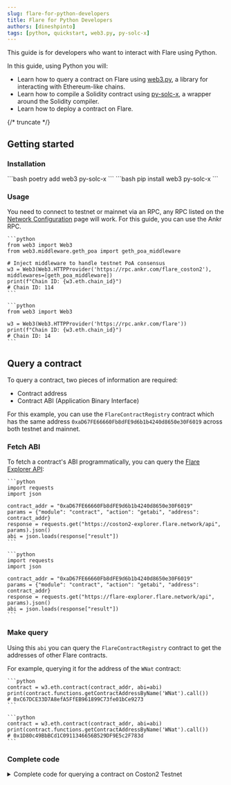 ```yaml
---
slug: flare-for-python-developers
title: Flare for Python Developers
authors: [dineshpinto]
tags: [python, quickstart, web3.py, py-solc-x]
---
```



This guide is for developers who want to interact with Flare using Python.

In this guide, using Python you will:

- Learn how to query a contract on Flare using [web3.py](https://web3py.readthedocs.io/en/stable/), a library for interacting with Ethereum-like chains.
- Learn how to compile a Solidity contract using [py-solc-x](https://solcx.readthedocs.io/en/latest/), a wrapper around the Solidity compiler.
- Learn how to deploy a contract on Flare.

{/* truncate */}

## Getting started

### Installation

<Tabs groupId="python">
  <TabItem value="poetry" label="poetry" default>
    ```bash
    poetry add web3 py-solc-x
    ```

  </TabItem>
  <TabItem value="pip" label="pip">
    ```bash
    pip install web3 py-solc-x
    ```

  </TabItem>
</Tabs>

### Usage

You need to connect to testnet or mainnet via an RPC, any RPC listed on the [Network Configuration](../docs/flare/configuration#configuration) page will work. For this guide, you can use the Ankr RPC.

<Tabs groupId="network">
  <TabItem value="coston2" label="Coston2 Testnet" default>

    ```python
    from web3 import Web3
    from web3.middleware.geth_poa import geth_poa_middleware

    # Inject middleware to handle testnet PoA consensus
    w3 = Web3(Web3.HTTPProvider('https://rpc.ankr.com/flare_coston2'), middlewares=[geth_poa_middleware])
    print(f"Chain ID: {w3.eth.chain_id}")
    # Chain ID: 114
    ```

  </TabItem>
    <TabItem value="flare" label="Flare Mainnet">

    ```python
    from web3 import Web3

    w3 = Web3(Web3.HTTPProvider('https://rpc.ankr.com/flare'))
    print(f"Chain ID: {w3.eth.chain_id}")
    # Chain ID: 14
    ```

  </TabItem>
</Tabs>

## Query a contract

To query a contract, two pieces of information are required:

- Contract address
- Contract ABI (Application Binary Interface)

For this example, you can use the `FlareContractRegistry` contract which has the same address `0xaD67FE66660Fb8dFE9d6b1b4240d8650e30F6019` across both testnet and mainnet.

### Fetch ABI

To fetch a contract's ABI programmatically, you can query the [Flare Explorer API](https://flare-explorer.flare.network/api-docs):

<Tabs groupId="network">
  <TabItem value="coston2" label="Coston2 Testnet" default>

    ```python
    import requests
    import json

    contract_addr = "0xaD67FE66660Fb8dFE9d6b1b4240d8650e30F6019"
    params = {"module": "contract", "action": "getabi", "address": contract_addr}
    response = requests.get("https://coston2-explorer.flare.network/api", params).json()
    abi = json.loads(response["result"])
    ```

  </TabItem>
    <TabItem value="flare" label="Flare Mainnet">

    ```python
    import requests
    import json

    contract_addr = "0xaD67FE66660Fb8dFE9d6b1b4240d8650e30F6019"
    params = {"module": "contract", "action": "getabi", "address": contract_addr}
    response = requests.get("https://flare-explorer.flare.network/api", params).json()
    abi = json.loads(response["result"])
    ```

  </TabItem>
</Tabs>

### Make query

Using this `abi` you can query the `FlareContractRegistry` contract to get the addresses of other Flare contracts.

For example, querying it for the address of the `WNat` contract:

<Tabs groupId="network">
  <TabItem value="coston2" label="Coston2 Testnet" default>

    ```python
    contract = w3.eth.contract(contract_addr, abi=abi)
    print(contract.functions.getContractAddressByName('WNat').call())
    # 0xC67DCE33D7A8efA5FfEB961899C73fe01bCe9273
    ```

  </TabItem>
    <TabItem value="flare" label="Flare Mainnet">

    ```python
    contract = w3.eth.contract(contract_addr, abi=abi)
    print(contract.functions.getContractAddressByName('WNat').call())
    # 0x1D80c49BbBCd1C0911346656B529DF9E5c2F783d
    ```

  </TabItem>
</Tabs>

### Complete code

<Tabs groupId="network">
  <TabItem value="coston2" label="Coston2 Testnet" default>
    <details>
    <summary>Complete code for querying a contract on Coston2 Testnet</summary>

    ```python
    import requests
    import json

    from web3 import Web3
    from web3.middleware.geth_poa import geth_poa_middleware

    # Inject middleware to handle testnet PoA consensus
    w3 = Web3(Web3.HTTPProvider('https://rpc.ankr.com/flare_coston2'), middlewares=[geth_poa_middleware])
    print(f"Chain ID: {w3.eth.chain_id}")
    # Chain ID: 114

    # Fetch ABI
    registry_addr = "0xaD67FE66660Fb8dFE9d6b1b4240d8650e30F6019"
    params = {"module": "contract", "action": "getabi", "address": registry_addr}
    response = requests.get("https://coston2-explorer.flare.network/api", params).json()
    abi = json.loads(response["result"])

    # Query contract
    registry = w3.eth.contract(registry_addr, abi=abi)
    print(contract.functions.getContractAddressByName('WNat').call())
    # 0xC67DCE33D7A8efA5FfEB961899C73fe01bCe9273
    ```

    </details>

</TabItem>
<TabItem value="flare" label="Flare Mainnet">
    <details>
    <summary>Complete code for querying a contract on Flare Mainnet</summary>

    ```python
    import requests
    import json

    from web3 import Web3

    w3 = Web3(Web3.HTTPProvider('https://rpc.ankr.com/flare'))
    print(f"Chain ID: {w3.eth.chain_id}")
    # Chain ID: 14

    # Fetch ABI
    registry_addr = "0xaD67FE66660Fb8dFE9d6b1b4240d8650e30F6019"
    params = {"module": "contract", "action": "getabi", "address": registry_addr}
    response = requests.get("https://flare-explorer.flare.network/api", params).json()
    abi = json.loads(response["result"])

    # Query contract
    registry = w3.eth.contract(registry_addr, abi=abi)
    print(contract.functions.getContractAddressByName('WNat').call())
    # 0x1D80c49BbBCd1C0911346656B529DF9E5c2F783d
    ```
    </details>

</TabItem>
</Tabs>

## Compiling a contract

For this example, you can write a simple contract to query the FTSOv2 feed data. You can reuse the `FtsoV2FeedConsumer.sol` contract from the [FTSOv2 Basic Integration](../docs/ftso/guides/basic-integration) guide. Save the `.sol` file in the same folder as your Python script.

:::note
Double check the address of the FTSOv2 contract in `FtsoV2FeedConsumer.sol` to make sure it is the same as on the network you want to deploy your contract.
:::

### Set up helpers

To compile the contracts, you need to first set up some basic helper functions to read the `.sol` file and write the compiled output to a `.json` file. In a `utils.py` file, you can define the following functions:

```python title="utils.py"
import json
from pathlib import Path

CURRENT_DIR = Path(__file__).resolve().parent


def load_contract(name: str) -> str:
    """Load contract from file.

    :param name: Contract name
    :return: Contract code
    """
    with (CURRENT_DIR / f"{name}.sol").open() as file:
        return file.read()


def save_compiled_contract(name: str, compiled_contract: dict) -> None:
    """Save compiled contract to file.

    :param name: Contract name
    :param compiled_contract: Compiled contract
    """
    with (CURRENT_DIR / f"{name}.json").open("w") as file:
        json.dump(compiled_contract, file)
```

### Compile with solc

With these functions ready, you can now compile the contract. In a `compile_contracts.py` file, you can define the following code to install the correct version of the Solidity compiler and compile the contract:

```python title="compile_contracts.py"
from solcx import compile_standard

from .utils import load_contract, save_compiled_contract


if __name__ == "__main__":
    contract_name = "FtsoV2FeedConsumer"
    contract_code = load_contract(contract_name)

    # Install the solc compiler
    # Versions >0.8.25 may work, but have not been tested
    solc_version = "0.8.25"
    install_solc(solc_version)

    # Compile the contract
    compiled_sol = compile_standard(
        {
            "language": "Solidity",
            "sources": {f"{contract_name}.sol": {"content": contract_code}},
            "settings": {
                "outputSelection": {
                    "*": {
                        "*": [
                            "abi",
                            "metadata",
                            "evm.bytecode",
                            "evm.bytecode.sourceMap",
                        ],
                    }
                },
                "optimizer": {"enabled": True, "runs": 200},
                "evmVersion": "london",
            },
        },
        solc_version=solc_version,
    )
    save_compiled_contract(contract_name, compiled_sol)
```

You can now run the `compile_contracts.py` script to compile the contract. The compiled output will be saved to `FtsoV2FeedConsumer.json`.

<Tabs groupId="python">
  <TabItem value="poetry" label="poetry" default>
    ```bash
    poetry run python compile_contracts.py
    ```

  </TabItem>
  <TabItem value="pip" label="pip">
    ```bash
    python compile_contracts.py
    ```

  </TabItem>
</Tabs>

## Deploying a contract

To deploy a contract, you need to have an account with some testnet or mainnet gas tokens.

### Create account

You can create a new Flare account from the CLI:

<Tabs groupId="python">
  <TabItem value="poetry" label="poetry" default>
    ```bash
    poetry run python -c "from web3 import Web3; w3 = Web3(); acc = w3.eth.account.create(); print(f'private key={w3.to_hex(acc.key)}, account={acc.address}')"
    ```

  </TabItem>
  <TabItem value="pip" label="pip">
    ```bash
    python -c "from web3 import Web3; w3 = Web3(); acc = w3.eth.account.create(); print(f'private key={w3.to_hex(acc.key)}, account={acc.address}')"
    ```

  </TabItem>
</Tabs>

This will output a new private key and an account pair.

:::warning

- Never share your private keys.
- Never put your private keys in source code.
- Never commit private keys to a Git repository.
  :::

You can save the account and private key into environment variables `ACCOUNT` and `ACCOUNT_PRIVATE_KEY` respectively.

:::note
You can also import the raw hex private key to MetaMask and any other wallet - the private key can be shared between your Python code and any number of wallets.
:::

### Fund account

- For testnet, you can use the testnet faucets on the [Network Configuration](../docs/flare/configuration#configuration) page to get some testnet gas tokens.
- For mainnet, you need to buy FLR in a cryptocurrency exchange such as Coinbase, Kraken etc.

### Set up helpers

To deploy the contract, you need to set up some basic helper functions to read the compiled contract output. Add the following function to `utils.py` file:

```python title="utils.py"
def load_contract_interface(name: str) -> dict:
    """Load contract interface.

    :param name: Contract name
    :return: Contract interface
    """
    with (CURRENT_DIR / f"{name}.json").open() as file:
        compiled_contract = json.load(file)
    return compiled_contract["contracts"][f"{name}.sol"][f"{name}"]
```

### Deploy with web3

With the functions and account ready, you can now deploy the contract. In a `deploy_contract.py` file, you can define the following code to deploy the contract:

<Tabs groupId="network">
  <TabItem value="coston2" label="Coston2 Testnet" default>

    ```python title="deploy_contract.py"
    import os
    from web3 import Web3

    from .utils import load_contract_interface


    if __name__ == "__main__":
        account, private_key = os.getenv("ACCOUNT"), os.getenv("ACCOUNT_PRIVATE_KEY")
        contract = load_contract_interface("FtsoV2FeedConsumer")

        w3 = Web3(Web3.HTTPProvider("https://rpc.ankr.com/flare_coston2"))
        ftsoV2_feed_consumer = w3.eth.contract(
            abi=contract["abi"],
            bytecode=contract["evm"]["bytecode"]["object"],
        )

        # Build transaction
        tx = ftsoV2_feed_consumer.constructor().build_transaction(
            {
                "from": account,
                "nonce": w3.eth.get_transaction_count(account),
                "gasPrice": w3.eth.gas_price,
            }
        )

        # Sign transaction with private key
        signed_tx = w3.eth.account.sign_transaction(tx, private_key=private_key)
        tx_hash = w3.eth.send_raw_transaction(signed_tx.rawTransaction)
        tx_receipt = w3.eth.wait_for_transaction_receipt(tx_hash)
        print(f"Contract deployed at {tx_receipt['contractAddress']}")
    ```

  </TabItem>
  <TabItem value="flare" label="Flare Mainnet">

    ```python title="deploy_contract.py"
    import os
    from web3 import Web3

    from .utils import load_contract_interface


    if __name__ == "__main__":
        account, private_key = os.getenv("ACCOUNT"), os.getenv("ACCOUNT_PRIVATE_KEY")
        contract = load_contract_interface("FtsoV2FeedConsumer")

        w3 = Web3(Web3.HTTPProvider("https://rpc.ankr.com/flare"))
        ftsoV2_feed_consumer = w3.eth.contract(
            abi=contract["abi"],
            bytecode=contract["evm"]["bytecode"]["object"],
        )

        # Build transaction
        tx = ftsoV2_feed_consumer.constructor().build_transaction(
            {
                "from": account,
                "nonce": w3.eth.get_transaction_count(account),
                "gasPrice": w3.eth.gas_price,
            }
        )

        # Sign transaction with private key and send it
        signed_tx = w3.eth.account.sign_transaction(tx, private_key=private_key)
        tx_hash = w3.eth.send_raw_transaction(signed_tx.rawTransaction)
        tx_receipt = w3.eth.wait_for_transaction_receipt(tx_hash)
        print(f"Contract deployed at {tx_receipt['contractAddress']}")
    ```

  </TabItem>
</Tabs>

You can now run the `deploy_contract.py` script to deploy the contract. The contract address will be printed once the deployment is successful. You can check the contract address on a Flare block explorer, linked on the [Network Configuration](../docs/flare/configuration#configuration) page.

<Tabs groupId="python">
  <TabItem value="poetry" label="poetry" default>
    ```bash
    poetry run python deploy_contract.py
    ```

  </TabItem>
  <TabItem value="pip" label="pip">
    ```bash
    python deploy_contract.py
    ```

  </TabItem>
</Tabs>

Congratulations! You have now successfully deployed a contract on Flare using Python.
